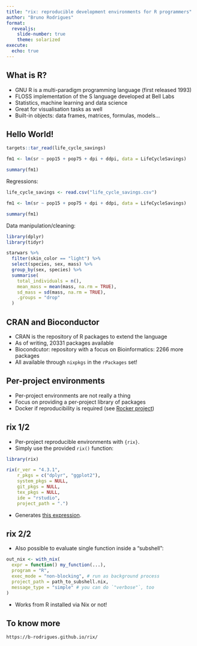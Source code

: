 ```yaml
---
title: "rix: reproducible development environments for R programmers"
author: "Bruno Rodrigues"
format:
  revealjs:
    slide-number: true
    theme: solarized
execute:
  echo: true
---
```


## What is R?

- GNU R is a multi-paradigm programming language (first released 1993)
- FLOSS implementation of the S language developed at Bell Labs
- Statistics, machine learning and data science
- Great for visualisation tasks as well
- Built-in objects: data frames, matrices, formulas, models...

## Hello World!

```r
targets::tar_read(life_cycle_savings)

fm1 <- lm(sr ~ pop15 + pop75 + dpi + ddpi, data = LifeCycleSavings)

summary(fm1)
```

Regressions:

```r
life_cycle_savings <- read.csv("life_cycle_savings.csv")

fm1 <- lm(sr ~ pop15 + pop75 + dpi + ddpi, data = LifeCycleSavings)

summary(fm1)
```

Data manipulation/cleaning:

```r
library(dplyr)
library(tidyr)

starwars %>%
  filter(skin_color == "light") %>%
  select(species, sex, mass) %>%
  group_by(sex, species) %>%
  summarise(
    total_individuals = n(),
    mean_mass = mean(mass, na.rm = TRUE),
    sd_mass = sd(mass, na.rm = TRUE),
    .groups = "drop"
  )
```

## CRAN and Bioconductor

- CRAN is the repository of R packages to extend the language
- As of writing, 20331 packages available
- Biocondcutor: repository with a focus on Bioinformatics: 2266 more packages
- All available through `nixpkgs` in the `rPackages` set!

## Per-project environments

- Per-project environments are not really a thing
- Focus on providing a per-project library of packages
- Docker if reproducibility is required (see [Rocker project](https://rocker-project.org/))

## rix 1/2

- Per-project reproducible environments with `{rix}`.
- Simply use the provided `rix()` function:

```r
library(rix)

rix(r_ver = "4.3.1",
    r_pkgs = c("dplyr", "ggplot2"),
    system_pkgs = NULL,
    git_pkgs = NULL,
    tex_pkgs = NULL,
    ide = "rstudio",
    project_path = ".")
```

- Generates [this expression](https://raw.githubusercontent.com/b-rodrigues/fosdem2024_pres/master/shell.nix).


## rix 2/2

- Also possible to evaluate single function inside a "subshell":

```r
out_nix <- with_nix(
  expr = function() my_function(...),
  program = "R",
  exec_mode = "non-blocking", # run as background process
  project_path = path_to_subshell.nix,
  message_type = "simple" # you can do `"verbose"`, too
)
```

- Works from R installed via Nix or not!

## To know more

```
https://b-rodrigues.github.io/rix/
```
